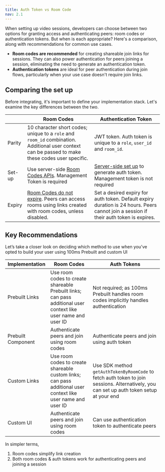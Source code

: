 ```yaml
---
title: Auth Token vs Room Code
nav: 2.1
---
```


When setting up video sessions, developers can choose between two options for granting access and authenticating peers: room codes or authentication tokens. But when is each appropriate? Here's a comparison, along with recommendations for common use cases.


- **Room codes are recommended** for creating shareable join links for sessions. They can also power authentication for peers joining a session, eliminating the need to generate an authentication token.
- **Authentication tokens** are ideal for peer authentication during join flows, particularly when your use case doesn't require join links.


## Comparing the set up
Before integrating, it's important to define your implementation stack. Let's examine the key differences between the two.


|  | Room Codes | Authentication Token |
| --- | --- | --- |
| Parity | 10 character short codes; unique to a `role` and `room_id` combination. Additional user context can be passed to make these codes user specific. | JWT token. Auth token is unique to a `role`, `user_id` and `room_id`. |
| Set-up | Use server-side [Room Codes APIs](https://www.100ms.live/docs/server-side/v2/api-reference/room-codes/create-room-code-api). Management Token is required | [Server-side set up](https://www.100ms.live/docs/get-started/v2/get-started/security-and-tokens#set-up-your-token-server) to generate auth token. Management token is not required |
| Expiry | [Room Codes do not expire](https://www.100ms.live/docs/prebuilt/v2/prebuilt/room-codes/overview#room-codes-do-not-expire). Peers can access rooms using links created with room codes, unless disabled.  | Set a desired expiry for auth token. Default expiry duration is 24 hours. Peers cannot join a session if their auth token is expires. |

## Key Recommendations

Let’s take a closer look on deciding which method to use when you’ve opted to build your user using 100ms Prebuilt and custom UI

| Implementation |	Room Codes | Auth Tokens |
| ------- | ---------- | ------------|
| Prebuilt Links |	Use room codes to create shareable Prebuilt links; can pass additional user context like user name and user ID	| Not required; as 100ms Prebuilt handles room codes implicitly handles authentication |
| Prebuilt Component |	Authenticate peers and join using room codes |	Authenticate peers and join using auth token |
| Custom Links | Use room codes to create shareable custom links; can pass additional user context like user name and user ID |	Use SDK method `getAuthTokenByRoomCode` to fetch auth token to join sessions. Alternatively, you can set up auth token setup at your end |
| Custom UI | Authenticate peers and join using room codes | Can use authentication token to authenticate peers |

In simpler terms,
1. Room codes simplify link creation
2. Both room codes & auth tokens work for authenticating peers and joining a session
